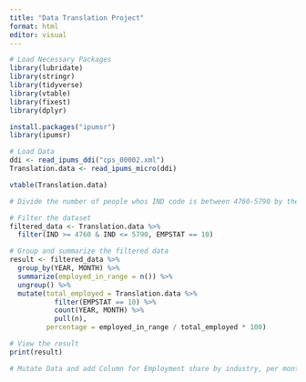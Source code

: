 ```yaml
---
title: "Data Translation Project"
format: html
editor: visual
---
```


```r
# Load Necessary Packages
library(lubridate)
library(stringr)
library(tidyverse)
library(vtable)
library(fixest)
library(dplyr)

install.packages("ipumsr")
library(ipumsr)
```

```r
# Load Data
ddi <- read_ipums_ddi("cps_00002.xml")
Translation.data <- read_ipums_micro(ddi)

```

```r
vtable(Translation.data)
```

```r
# Divide the number of people whos IND code is between 4760-5790 by the number of people who's EMPSTAT = 10, by month, and create a new column for this output. 

# Filter the dataset
filtered_data <- Translation.data %>%
  filter(IND >= 4760 & IND <= 5790, EMPSTAT == 10)

# Group and summarize the filtered data
result <- filtered_data %>%
  group_by(YEAR, MONTH) %>%
  summarize(employed_in_range = n()) %>%
  ungroup() %>%
  mutate(total_employed = Translation.data %>%
           filter(EMPSTAT == 10) %>%
           count(YEAR, MONTH) %>%
           pull(n),
         percentage = employed_in_range / total_employed * 100)

# View the result
print(result)

```

```r
# Mutate Data and add Column for Employment share by industry, per month, and a Cutoff Variable at 3.11.20

```
